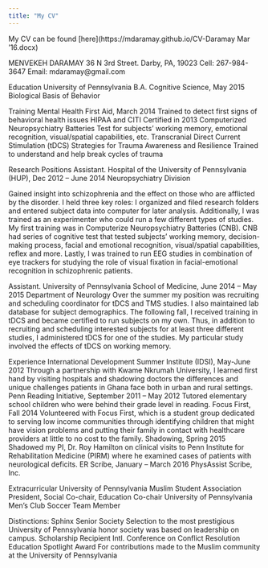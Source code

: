 ```yaml
---
title: "My CV"
---
```


My CV can be found [here](https://mdaramay.github.io/CV-Daramay Mar '16.docx)

MENVEKEH DARAMAY
36 N 3rd Street. Darby, PA, 19023
Cell: 267-984-3647
Email: mdaramay@gmail.com

Education
University of Pennsylvania
B.A. Cognitive Science, May 2015
Biological Basis of Behavior

Training
Mental Health First Aid, March 2014
Trained to detect first signs of behavioral health issues
HIPAA and CITI
Certified in 2013
Computerized Neuropsychiatry Batteries
Test for subjects’ working memory, emotional recognition, visual/spatial capabilities, etc.
Transcranial Direct Current Stimulation (tDCS)
Strategies for Trauma Awareness and Resilience
Trained to understand and help break cycles of trauma

Research Positions
Assistant. Hospital of the University of Pennsylvania (HUP), Dec 2012 – June 2014
Neuropsychiatry Division

Gained insight into schizophrenia and the effect on those who are afflicted by the disorder. I held three key roles: I organized and filed research folders and entered subject data into computer for later analysis. Additionally, I was trained as an experimenter who could run a few different types of studies. My first training was in Computerize Neuropsychiatry Batteries (CNB). CNB had series of cognitive test that tested subjects’ working memory, decision-making process, facial and emotional recognition, visual/spatial capabilities, reflex and more. Lastly, I was trained to run EEG studies in combination of eye trackers for studying the role of visual fixation in facial-emotional recognition in schizophrenic patients. 

Assistant. University of Pennsylvania School of Medicine, June 2014 – May 2015
Department of Neurology
Over the summer my position was recruiting and scheduling coordinator for tDCS and TMS studies. I also maintained lab database for subject demographics. The following fall, I received training in tDCS and became certified to run subjects on my own. Thus, in addition to recruiting and scheduling interested subjects for at least three different studies, I administered tDCS for one of the studies. My particular study involved the effects of tDCS on working memory. 







Experience
International Development Summer Institute (IDSI), May-June 2012
Through a partnership with Kwame Nkrumah University, I learned first hand by visiting hospitals and shadowing doctors the differences and unique challenges patients in Ghana face both in urban and rural settings.
Penn Reading Initiative, September 2011 – May 2012
Tutored elementary school children who were behind their grade level in reading. 
Focus First, Fall 2014
Volunteered with Focus First, which is a student group dedicated to serving low income communities through identifying children that might have vision problems and putting their family in contact with healthcare providers at little to no cost to the family.
Shadowing, Spring 2015
Shadowed my PI, Dr. Roy Hamilton on clinical visits to Penn Institute for Rehabilitation Medicine (PIRM) where he examined cases of patients with neurological deficits. 
ER Scribe, January – March 2016 
PhysAssist Scribe, Inc. 

Extracurricular
University of Pennsylvania Muslim Student Association
President, Social Co-chair, Education Co-chair
University of Pennsylvania Men’s Club Soccer
Team Member

Distinctions:
Sphinx Senior Society
Selection to the most prestigious University of Pennsylvania honor society was based on leadership on campus.
Scholarship Recipient
Intl. Conference on Conflict Resolution Education
Spotlight Award
For contributions made to the Muslim community at the University of Pennsylvania

